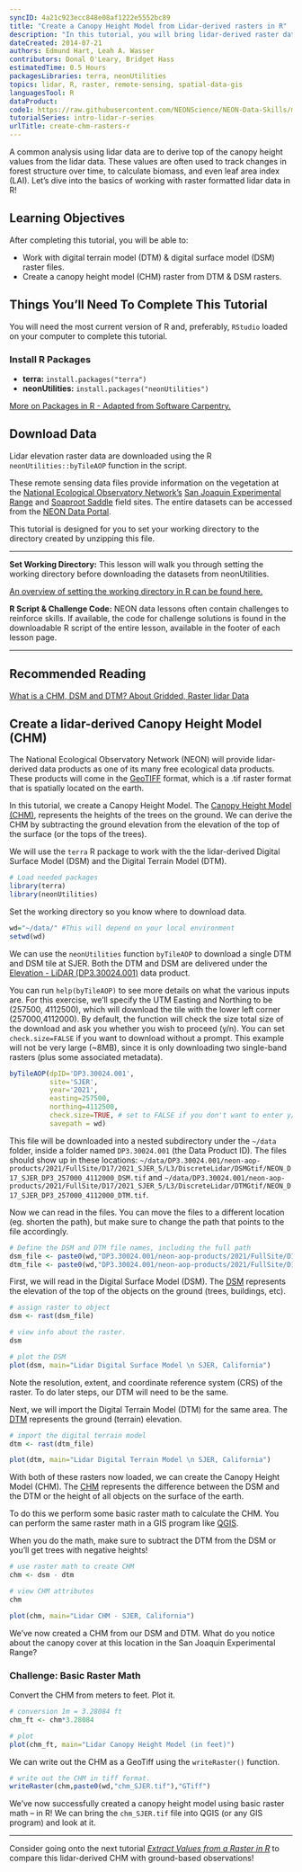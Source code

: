 ```yaml
---
syncID: 4a21c923ecc848e08af1222e5552bc89
title: "Create a Canopy Height Model from Lidar-derived rasters in R"
description: "In this tutorial, you will bring lidar-derived raster data (DSM and DTM) into R and difference them to create a canopy height model (CHM)."
dateCreated: 2014-07-21
authors: Edmund Hart, Leah A. Wasser
contributors: Donal O'Leary, Bridget Hass
estimatedTime: 0.5 Hours
packagesLibraries: terra, neonUtilities
topics: lidar, R, raster, remote-sensing, spatial-data-gis
languagesTool: R
dataProduct:
code1: https://raw.githubusercontent.com/NEONScience/NEON-Data-Skills/main/tutorials/R/AOP/Lidar/intro-to-lidar/make-chm-R/create-canopy-height-model-in-R.R
tutorialSeries: intro-lidar-r-series
urlTitle: create-chm-rasters-r
---
```



A common analysis using lidar data are to derive top of the canopy height values 
from the lidar data. These values are often used to track changes in forest 
structure over time, to calculate biomass, and even leaf area index (LAI). Let's 
dive into the basics of working with raster formatted lidar data in R! 

<div id="ds-objectives" markdown="1">

## Learning Objectives

After completing this tutorial, you will be able to:

* Work with digital terrain model (DTM) & digital surface model (DSM) raster files. 
* Create a canopy height model (CHM) raster from DTM & DSM rasters. 

 
## Things You’ll Need To Complete This Tutorial
You will need the most current version of R and, preferably, `RStudio` loaded 
on your computer to complete this tutorial.

### Install R Packages

* **terra:** `install.packages("terra")`
* **neonUtilities:** `install.packages("neonUtilities")`

<a href="https://www.neonscience.org/packages-in-r" target="_blank">More on Packages in R - Adapted from Software Carpentry.</a>

## Download Data

Lidar elevation raster data are downloaded using the R `neonUtilities::byTileAOP` function in the script.

These remote sensing data files provide information on the vegetation at the 
<a href="https://www.neonscience.org/" target="_blank"> National Ecological Observatory Network's</a> 
<a href="https://www.neonscience.org/field-sites/SJER" target="_blank"> San Joaquin Experimental Range</a> 
and 
<a href="https://www.neonscience.org/field-sites/SOAP" target="_blank"> Soaproot Saddle</a> 
field sites. The entire datasets can be accessed from the 
<a href="http://data.neonscience.org" target="_blank"> NEON Data Portal</a>.


This tutorial is designed for you to set your working directory to the directory
created by unzipping this file.

****

**Set Working Directory:** This lesson will walk you through setting the working 
directory before downloading the datasets from neonUtilities.

<a href="https://www.neonscience.org/set-working-directory-r" target="_blank"> An overview
of setting the working directory in R can be found here.</a>

**R Script & Challenge Code:** NEON data lessons often contain challenges to reinforce 
skills. If available, the code for challenge solutions is found in the downloadable R 
script of the entire lesson, available in the footer of each lesson page.


***

## Recommended Reading
<a href="https://www.neonscience.org/chm-dsm-dtm-gridded-lidar-data" target="_blank">
What is a CHM, DSM and DTM? About Gridded, Raster lidar Data</a>

</div>

## Create a lidar-derived Canopy Height Model (CHM)

The National Ecological Observatory Network (NEON) will provide lidar-derived 
data products as one of its many free ecological data products. These products 
will come in the 
<a href="http://trac.osgeo.org/geotiff/" target="_blank">GeoTIFF</a> 
format, which is a .tif raster format that is spatially located on the earth. 

In this tutorial, we create a Canopy Height Model. The 
<a href="https://www.neonscience.org/chm-dsm-dtm-gridded-lidar-data" target="_blank">Canopy Height Model (CHM)</a>,
represents the heights of the trees on the ground. We can derive the CHM 
by subtracting the ground elevation from the elevation of the top of the surface 
(or the tops of the trees). 

We will use the `terra` R package to work with the the lidar-derived Digital 
Surface Model (DSM) and the Digital Terrain Model (DTM). 

```r

# Load needed packages
library(terra)
library(neonUtilities)
```

Set the working directory so you know where to download data.

``` r

wd="~/data/" #This will depend on your local environment
setwd(wd)
```

We can use the `neonUtilities` function `byTileAOP` to download a single DTM and DSM tile at SJER. Both the DTM and DSM are delivered under the <a href="https://data.neonscience.org/data-products/DP3.30024.001" target="_blank">Elevation - LiDAR (DP3.30024.001)</a> data product.

You can run `help(byTileAOP)` to see more details on what the various inputs are. For this exercise, we'll specify the UTM Easting and Northing to be (257500, 4112500), which will download the tile with the lower left corner (257000,4112000). By default, the function will check the size total size of the download and ask you whether you wish to proceed (y/n). You can set `check.size=FALSE` if you want to download without a prompt. This example will not be very large (~8MB), since it is only downloading two single-band rasters (plus some associated metadata).

```r
byTileAOP(dpID='DP3.30024.001',
          site='SJER',
          year='2021',
          easting=257500,
          northing=4112500,
          check.size=TRUE, # set to FALSE if you don't want to enter y/n
          savepath = wd)
```

This file will be downloaded into a nested subdirectory under the `~/data` folder, inside a folder named `DP3.30024.001` (the Data Product ID). The files should show up in these locations:  `~/data/DP3.30024.001/neon-aop-products/2021/FullSite/D17/2021_SJER_5/L3/DiscreteLidar/DSMGtif/NEON_D17_SJER_DP3_257000_4112000_DSM.tif` and `~/data/DP3.30024.001/neon-aop-products/2021/FullSite/D17/2021_SJER_5/L3/DiscreteLidar/DTMGtif/NEON_D17_SJER_DP3_257000_4112000_DTM.tif`.

Now we can read in the files. You can move the files to a different location (eg. shorten the path), but make sure to change the path that points to the file accordingly.

```r
# Define the DSM and DTM file names, including the full path
dsm_file <- paste0(wd,"DP3.30024.001/neon-aop-products/2021/FullSite/D17/2021_SJER_5/L3/DiscreteLidar/DSMGtif/NEON_D17_SJER_DP3_257000_4112000_DSM.tif")
dtm_file <- paste0(wd,"DP3.30024.001/neon-aop-products/2021/FullSite/D17/2021_SJER_5/L3/DiscreteLidar/DTMGtif/NEON_D17_SJER_DP3_257000_4112000_DTM.tif")
```

First, we will read in the Digital Surface Model (DSM). The <a href="https://www.neonscience.org/resources/learning-hub/tutorials/chm-dsm-dtm" target="_blank">DSM</a> represents the elevation of the top of the objects on the ground (trees, buildings, etc).

```r

# assign raster to object
dsm <- rast(dsm_file)

# view info about the raster.
dsm

# plot the DSM
plot(dsm, main="Lidar Digital Surface Model \n SJER, California")

```

Note the resolution, extent, and coordinate reference system (CRS) of the raster. 
To do later steps, our DTM will need to be the same. 

Next, we will import the Digital Terrain Model (DTM) for the same area. The 
<a href="{{ base.url }}/chm-dsm-dtm-gridded-lidar-data" target="_blank">DTM</a>
represents the ground (terrain) elevation.

```r

# import the digital terrain model
dtm <- rast(dtm_file)

plot(dtm, main="Lidar Digital Terrain Model \n SJER, California")

```

With both of these rasters now loaded, we can create the Canopy Height Model 
(CHM). The <a href="{{ base.url }}/chm-dsm-dtm" target="_blank">CHM</a>
represents the difference between the DSM and the DTM or the height of all objects
on the surface of the earth. 

To do this we perform some basic raster math to calculate the CHM. You can 
perform the same raster math in a GIS program like 
<a href="http://www.qgis.org/en/site/" target="_blank">QGIS</a>.

When you do the math, make sure to subtract the DTM from the DSM or you'll get 
trees with negative heights!

```r

# use raster math to create CHM
chm <- dsm - dtm

# view CHM attributes
chm

plot(chm, main="Lidar CHM - SJER, California")

```

We've now created a CHM from our DSM and DTM. What do you notice about the 
canopy cover at this location in the San Joaquin Experimental Range? 


<div id="ds-challenge" markdown="1">

### Challenge: Basic Raster Math 

Convert the CHM from meters to feet. Plot it.

</div>

```r
# conversion 1m = 3.28084 ft
chm_ft <- chm*3.28084

# plot 
plot(chm_ft, main="Lidar Canopy Height Model (in feet)")

```

We can write out the CHM as a GeoTiff using the `writeRaster()` function. 

```r
# write out the CHM in tiff format. 
writeRaster(chm,paste0(wd,"chm_SJER.tif"),"GTiff")

```

We've now successfully created a canopy height model using basic raster math -- in 
R! We can bring the `chm_SJER.tif` file into QGIS (or any GIS program) and look 
at it. 

***

Consider going onto the next tutorial 
<a href="https://www.neonscience.org/extract-values-rasters-r/" target="_blank">*Extract Values from a Raster in R*</a>
to compare this lidar-derived CHM with ground-based observations!

